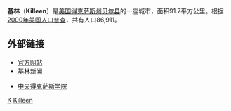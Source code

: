 '''基林'''（'''Killeen'''）是[[美国|美国]][[得克萨斯州|得克萨斯州]][[贝尔县_(得克萨斯州)|贝尔县]]的一座城市，面积91.7平方公里。根据[[2000年美国人口普查|2000年美国人口普查]]，共有人口86,911。

== 外部链接 ==
* [https://web.archive.org/web/20070612225812/http://www.ci.killeen.tx.us/index.html 官方网站]
* [http://www.kdhnews.com/ 基林新闻]{{Wayback|url=http://www.kdhnews.com/ |date=20070705052639 }}
{{Mapit-US-cityscale|31.105591|-97.726586}}
* [http://www.ctcd.edu/ 中央得克萨斯学院]{{Wayback|url=http://www.ctcd.edu/ |date=20070622180806 }}

{{貝爾縣 (德克薩斯州)}}

{{Texas-stub}}

[[Category:得克萨斯州城市|K]]
[[Category:貝爾縣城市_(德克薩斯州)|Killeen]]
